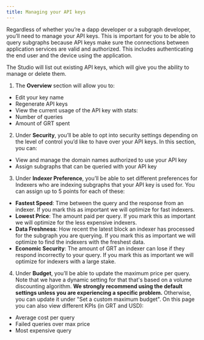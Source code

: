 ```yaml
---
title: Managing your API keys
---
```


Regardless of whether you’re a dapp developer or a subgraph developer, you’ll need to manage your API keys. This is important for you to be able to query subgraphs because API keys make sure the connections between application services are valid and authorized. This includes authenticating the end user and the device using the application.

The Studio will list out existing API keys, which will give you the ability to manage or delete them.

1. The **Overview** section will allow you to:

- Edit your key name
- Regenerate API keys
- View the current usage of the API key with stats:
- Number of queries
- Amount of GRT spent

2. Under **Security**, you’ll be able to opt into security settings depending on the level of control you’d like to have over your API keys. In this section, you can:

- View and manage the domain names authorized to use your API key
- Assign subgraphs that can be queried with your API key

3. Under **Indexer Preference**, you’ll be able to set different preferences for Indexers who are indexing subgraphs that your API key is used for. You can assign up to 5 points for each of these:

- **Fastest Speed**: Time between the query and the response from an indexer. If you mark this as important we will optimize for fast indexers.
- **Lowest Price**: The amount paid per query. If you mark this as important we will optimize for the less expensive indexers.
- **Data Freshness**: How recent the latest block an indexer has processed for the subgraph you are querying. If you mark this as important we will optimize to find the indexers with the freshest data.
- **Economic Security**: The amount of GRT an indexer can lose if they respond incorrectly to your query. If you mark this as important we will optimize for indexers with a large stake.

4. Under **Budget**, you’ll be able to update the maximum price per query. Note that we have a dynamic setting for that that's based on a volume discounting algorithm. **We strongly recommend using the default settings unless you are experiencing a specific problem.** Otherwise, you can update it under "Set a custom maximum budget". On this page you can also view different KPIs (in GRT and USD):

- Average cost per query
- Failed queries over max price
- Most expensive query
